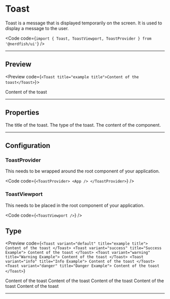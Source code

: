 
# Toast

Toast is a message that is displayed temporarily on the screen. It is used to
display a message to the user.

<Code
  code={`import { Toast, ToastViewport, ToastProvider } from '@nerdfish/ui'`}
/>

---

## Preview

<Preview code={`<Toast title="example title">Content of the toast</Toast>`}>
  <div className="p-8">
    <Toast title="example title">Content of the toast</Toast>
  </div>
</Preview>

---

## Properties

<Properties>
  <Property name="title" type="string" required>
    The title of the toast.
  </Property>
  <Property
    name="variant"
    type="[default, warning, danger, success, info]"
    required
  >
    The type of the toast.
  </Property>
  <Property name="children" type="[React.ReactNode]" required>
    The content of the component.
  </Property>
</Properties>

---

## Configuration

### ToastProvider

This needs to be wrapped around the root component of your application.

<Code
  code={`<ToastProvider>
  <App />
</ToastProvider>`}
/>

### ToastViewport

This needs to be placed in the root component of your application.

<Code code={`<ToastViewport />`} />

## Type

<Preview
  code={`<Toast variant="default" title="example title">
  Content of the toast
</Toast>
<Toast variant="success" title="Success Example">
  Content of the toast
</Toast>
<Toast variant="warning" title="Warning Example">
  Content of the toast
</Toast>
<Toast variant="info" title="Info Example">
  Content of the toast
</Toast>
<Toast variant="danger" title="Danger Example">
  Content of the toast
</Toast>`}
>
  <div className="flex flex-wrap gap-3 p-8">
    <Toast variant="default" title="example title">
      Content of the toast
    </Toast>
    <Toast variant="success" title="Success Example">
      Content of the toast
    </Toast>
    <Toast variant="warning" title="Warning Example">
      Content of the toast
    </Toast>
    <Toast variant="info" title="Info Example">
      Content of the toast
    </Toast>
    <Toast variant="danger" title="Danger Example">
      Content of the toast
    </Toast>
  </div>
</Preview>

---
